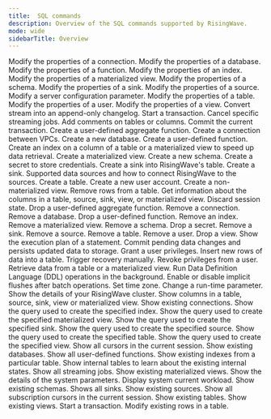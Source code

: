 ```yaml
---
title:  SQL commands
description: Overview of the SQL commands supported by RisingWave.
mode: wide
sidebarTitle: Overview
---
```



<CardGroup cols={2}>
  <Card
    title="ALTER CONNECTION"
    icon="link"
    iconType="solid"
    href="/docs/current/sql-alter-connection/"
  >
    Modify the properties of a connection.
  </Card>
  <Card
    title="ALTER DATABASE"
    icon="database"
    iconType="solid"
    href="/docs/current/sql-alter-database/"
  >
    Modify the properties of a database.
  </Card>
  <Card
    title="ALTER FUNCTION"
    icon="function"
    iconType="solid"
    href="/docs/current/sql-alter-function/"
  >
    Modify the properties of a function.
  </Card>
  <Card
    title="ALTER INDEX"
    icon="table"
    iconType="solid"
    href="/docs/current/sql-alter-index/"
  >
    Modify the properties of an index.
  </Card>
  <Card
    title="ALTER MATERIALIZED VIEW"
    icon="table"
    iconType="solid"
    href="/docs/current/sql-alter-materialized-view/"
  >
    Modify the properties of a materialized view.
  </Card>
  <Card
    title="ALTER SCHEMA"
    icon="diagram-project"
    iconType="solid"
    href="/docs/current/sql-alter-schema/"
  >
    Modify the properties of a schema.
  </Card>
  <Card title="ALTER SINK" icon="sink" iconType="solid" href="/docs/current/sql-alter-sink/" > Modify the properties of a sink. </Card> <Card title="ALTER SOURCE" icon="database" iconType="solid" href="/docs/current/sql-alter-source/" > Modify the properties of a source. </Card> <Card title="ALTER SYSTEM" icon="gear" iconType="solid" href="/docs/current/sql-alter-system/" > Modify a server configuration parameter. </Card> <Card title="ALTER TABLE" icon="table" iconType="solid" href="/docs/current/sql-alter-table/" > Modify the properties of a table. </Card> <Card title="ALTER USER" icon="user" iconType="solid" href="/docs/current/sql-alter-user/" > Modify the properties of a user. </Card> <Card title="ALTER VIEW" icon="eye" iconType="solid" href="/docs/current/sql-alter-view/" > Modify the properties of a view. </Card> <Card title="AS CHANGELOG" icon="clock-rotate-left" iconType="solid" href="/docs/current/sql-as-changelog/" > Convert stream into an append-only changelog. </Card> <Card title="BEGIN" icon="play" iconType="solid" href="/docs/current/sql-begin/" > Start a transaction. </Card> <Card title="CANCEL JOBS" icon="stop" iconType="solid" href="/docs/current/sql-cancel-jobs/" > Cancel specific streaming jobs. </Card> <Card title="COMMENT ON" icon="comment" iconType="solid" href="/docs/current/sql-comment-on/" > Add comments on tables or columns. </Card> <Card title="COMMIT" icon="check" iconType="solid" href="/docs/current/sql-commit/" > Commit the current transaction. </Card> <Card title="CREATE AGGREGATE" icon="calculator" iconType="solid" href="/docs/current/sql-create-aggregate/" > Create a user-defined aggregate function. </Card> <Card title="CREATE CONNECTION" icon="plug" iconType="solid" href="/docs/current/sql-create-connection/" > Create a connection between VPCs. </Card> <Card title="CREATE DATABASE" icon="database" iconType="solid" href="/docs/current/sql-create-database/" > Create a new database. </Card> <Card title="CREATE FUNCTION" icon="code" iconType="solid" href="/docs/current/sql-create-function/" > Create a user-defined function. </Card> <Card title="CREATE INDEX" icon="list-ol" iconType="solid" href="/docs/current/sql-create-index/" > Create an index on a column of a table or a materialized view to speed up data retrieval. </Card> <Card title="CREATE MATERIALIZED VIEW" icon="table" iconType="solid" href="/docs/current/sql-create-mv/" > Create a materialized view. </Card> <Card title="CREATE SCHEMA" icon="folder-tree" iconType="solid" href="/docs/current/sql-create-schema/" > Create a new schema. </Card> <Card title="CREATE SECRET" icon="key" iconType="solid" href="/docs/current/sql-create-secret/" > Create a secret to store credentials. </Card> <Card title="CREATE SINK INTO" icon="arrow-right-to-bracket" iconType="solid" href="/docs/current/sql-create-sink-into/" > Create a sink into RisingWave's table. </Card> <Card title="CREATE SINK" icon="arrow-right-from-bracket" iconType="solid" href="/docs/current/sql-create-sink/" > Create a sink. </Card> <Card title="CREATE SOURCE" icon="database" iconType="solid" href="/docs/current/sql-create-source/" > Supported data sources and how to connect RisingWave to the sources. </Card> <Card title="CREATE TABLE" icon="table" iconType="solid" href="/sql/commands/sql-create-table" > Create a table. </Card> <Card title="CREATE USER" icon="user-plus" iconType="solid" href="/docs/current/sql-create-user/" > Create a new user account. </Card> <Card title="CREATE VIEW" icon="eye" iconType="solid" href="/docs/current/sql-create-view/" > Create a non-materialized view. </Card>
  <Card title="DELETE" icon="trash" iconType="solid" href="/docs/current/sql-delete/" > Remove rows from a table. </Card> <Card title="DESCRIBE" icon="circle-info" iconType="solid" href="/docs/current/sql-describe/" > Get information about the columns in a table, source, sink, view, or materialized view. </Card> <Card title="DISCARD" icon="broom" iconType="solid" href="/docs/current/sql-discard/" > Discard session state. </Card> <Card title="DROP AGGREGATE" icon="calculator" iconType="solid" href="/docs/current/sql-drop-aggregate/" > Drop a user-defined aggregate function. </Card> <Card title="DROP CONNECTION" icon="link-slash" iconType="solid" href="/docs/current/sql-drop-connection/" > Remove a connection. </Card> <Card title="DROP DATABASE" icon="database" iconType="solid" href="/docs/current/sql-drop-database/" > Remove a database. </Card> <Card title="DROP FUNCTION" icon="code" iconType="solid" href="/docs/current/sql-drop-function/" > Drop a user-defined function. </Card> <Card title="DROP INDEX" icon="list-ol" iconType="solid" href="/docs/current/sql-drop-index/" > Remove an index. </Card> <Card title="DROP MATERIALIZED VIEW" icon="table" iconType="solid" href="/docs/current/sql-drop-mv/" > Remove a materialized view. </Card> <Card title="DROP SCHEMA" icon="folder" iconType="solid" href="/docs/current/sql-drop-schema/" > Remove a schema. </Card> <Card title="DROP SECRET" icon="key" iconType="solid" href="/docs/current/sql-drop-secret/" > Drop a secret. </Card> <Card title="DROP SINK" icon="arrow-right-from-bracket" iconType="solid" href="/docs/current/sql-drop-sink/" > Remove a sink. </Card> <Card title="DROP SOURCE" icon="database" iconType="solid" href="/docs/current/sql-drop-source/" > Remove a source. </Card> <Card title="DROP TABLE" icon="table" iconType="solid" href="/docs/current/sql-drop-table/" > Remove a table. </Card> <Card title="DROP USER" icon="user-minus" iconType="solid" href="/docs/current/sql-drop-user/" > Remove a user. </Card> <Card title="DROP VIEW" icon="eye-slash" iconType="solid" href="/docs/current/sql-drop-view/" > Drop a view. </Card> <Card title="EXPLAIN" icon="magnifying-glass-chart" iconType="solid" href="/docs/current/sql-explain/" > Show the execution plan of a statement. </Card> <Card title="FLUSH" icon="floppy-disk" iconType="solid" href="/docs/current/sql-flush/" > Commit pending data changes and persists updated data to storage. </Card> <Card title="GRANT" icon="key" iconType="solid" href="/docs/current/sql-grant/" > Grant a user privileges. </Card> <Card title="INSERT" icon="plus" iconType="solid" href="/docs/current/sql-insert/" > Insert new rows of data into a table. </Card> <Card title="RECOVER" icon="rotate" iconType="solid" href="/docs/current/sql-recover/" > Trigger recovery manually. </Card> <Card title="REVOKE" icon="ban" iconType="solid" href="/docs/current/sql-revoke/" > Revoke privileges from a user. </Card> <Card title="SELECT" icon="table-list" iconType="solid" href="/docs/current/sql-select/" > Retrieve data from a table or a materialized view. </Card> <Card title="SET BACKGROUND_DDL" icon="gears" iconType="solid" href="/sql/commands/sql-set-background-ddl" > Run Data Definition Language (DDL) operations in the background. </Card> <Card title="SET RW_IMPLICIT_FLUSH" icon="floppy-disk" iconType="solid" href="/docs/current/sql-set-rw-implicit-flush/" > Enable or disable implicit flushes after batch operations. </Card> <Card title="SET TIME ZONE" icon="clock" iconType="solid" href="/docs/current/sql-set-time-zone/" > Set time zone. </Card> <Card title="SET" icon="sliders" iconType="solid" href="/docs/current/sql-set/" > Change a run-time parameter. </Card>
  <Card title="SHOW CLUSTER" icon="server" iconType="solid" href="/docs/current/sql-show-cluster/" > Show the details of your RisingWave cluster. </Card> <Card title="SHOW COLUMNS" icon="table-columns" iconType="solid" href="/docs/current/sql-show-columns/" > Show columns in a table, source, sink, view or materialized view. </Card> <Card title="SHOW CONNECTIONS" icon="network-wired" iconType="solid" href="/docs/current/sql-show-connections/" > Show existing connections. </Card> <Card title="SHOW CREATE INDEX" icon="list-ol" iconType="solid" href="/docs/current/sql-show-create-index/" > Show the query used to create the specified index. </Card> <Card title="SHOW CREATE MATERIALIZED VIEW" icon="table" iconType="solid" href="/docs/current/sql-show-create-mv/" > Show the query used to create the specified materialized view. </Card> <Card title="SHOW CREATE SINK" icon="arrow-right-from-bracket" iconType="solid" href="/docs/current/sql-show-create-sink/" > Show the query used to create the specified sink. </Card> <Card title="SHOW CREATE SOURCE" icon="database" iconType="solid" href="/docs/current/sql-show-create-source/" > Show the query used to create the specified source. </Card> <Card title="SHOW CREATE TABLE" icon="table" iconType="solid" href="/docs/current/sql-show-create-table/" > Show the query used to create the specified table. </Card> <Card title="SHOW CREATE VIEW" icon="eye" iconType="solid" href="/docs/current/sql-show-create-view/" > Show the query used to create the specified view. </Card> <Card title="SHOW CURSORS" icon="arrow-pointer" iconType="solid" href="/docs/current/sql-show-cursors/" > Show all cursors in the current session. </Card> <Card title="SHOW DATABASES" icon="database" iconType="solid" href="/docs/current/sql-show-databases/" > Show existing databases. </Card> <Card title="SHOW FUNCTIONS" icon="code" iconType="solid" href="/docs/current/sql-show-functions/" > Show all user-defined functions. </Card> <Card title="SHOW INDEXES" icon="list-ol" iconType="solid" href="/docs/current/sql-show-indexes/" > Show existing indexes from a particular table. </Card> <Card title="SHOW INTERNAL TABLES" icon="table" iconType="solid" href="/docs/current/sql-show-internal-tables/" > Show internal tables to learn about the existing internal states. </Card> <Card title="SHOW JOBS" icon="bars-progress" iconType="solid" href="/docs/current/sql-show-jobs/" > Show all streaming jobs. </Card> <Card title="SHOW MATERIALIZED VIEWS" icon="table" iconType="solid" href="/docs/current/sql-show-mv/" > Show existing materialized views. </Card> <Card title="SHOW PARAMETERS" icon="sliders" iconType="solid" href="/docs/current/sql-show-parameters/" > Show the details of the system parameters. </Card>
<Card title="SHOW PROCESSLIST" icon="list" iconType="solid" href="/docs/current/sql-show-processlist/" > Display system current workload. </Card> <Card title="SHOW SCHEMAS" icon="folder-tree" iconType="solid" href="/docs/current/sql-show-schemas/" > Show existing schemas. </Card> <Card title="SHOW SINKS" icon="arrow-right-from-bracket" iconType="solid" href="/docs/current/sql-show-sinks/" > Shows all sinks. </Card> <Card title="SHOW SOURCES" icon="database" iconType="solid" href="/docs/current/sql-show-sources/" > Show existing sources. </Card> <Card title="SHOW SUBSCRIPTION CURSORS" icon="arrow-pointer" iconType="solid" href="/docs/current/sql-show-subscription-cursors/" > Show all subscription cursors in the current session. </Card> <Card title="SHOW TABLES" icon="table" iconType="solid" href="/docs/current/sql-show-tables/" > Show existing tables. </Card> <Card title="SHOW VIEWS" icon="eye" iconType="solid" href="/docs/current/sql-show-views/" > Show existing views. </Card> <Card title="START TRANSACTION" icon="play" iconType="solid" href="/sql/commands/sql-start-transaction" > Start a transaction. </Card> <Card title="UPDATE" icon="pen" iconType="solid" href="/docs/current/sql-update/" > Modify existing rows in a table. </Card>
</CardGroup>








